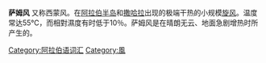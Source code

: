 {{expand|time=2017-12-10T06:50:21+00:00}}
{{unreferenced|time=2015-03-20T01:31:20+00:00}}
'''萨姆风''' 又称西蒙风。在[[阿拉伯半岛|阿拉伯半岛]]和[[撒哈拉|撒哈拉]]出现的极端干热的小规模[[旋风|旋风]]。温度常达55℃，而相對濕度有时低于10％。萨姆风是在晴朗无云、地面急剧增热时所产生的。

[[Category:阿拉伯语词汇|Category:阿拉伯语词汇]]
[[Category:風|Category:風]]